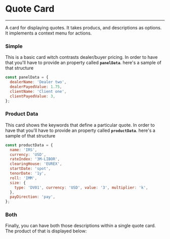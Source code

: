 
<Meta title='Financial/Quote Card' component={QuoteCard} />

# Quote Card
<hr />

A card for displaying quotes. It takes producs, and descriptions as options. It implements
a context menu for actions.

### Simple

This is a basic card witch contrasts dealer/buyer pricing. In order to have that
you'll have to provide an property called **`panelData`**. here's a sample of that structure

```jsx
const panelData = {
  dealerName: 'Dealer two',
  dealerPayedValue: 1.75,
  clientName: 'Client one',
  clientPayedValue: 3,
};
```

<Preview>
  <Story name="with panelData">
    <QuoteCard
        quoteShortCode="A5"
        colorIndex={1}
        panelData={{
          dealerName: 'Dealer two',
          dealerPayedValue: 1.75,
          clientName: 'Client one',
          clientPayedValue: 3,
        }}
        productData={null}
    />
  </Story>
</Preview>

### Product Data

This card shows the keywords that define a particular quote. In order to have that
you'll have to provide an property called **`productData`**. here's a sample of that structure

```jsx
const productData = {
  name: 'IRS',
  currency: 'USD',
  rateIndex: '3M-LIBOR',
  clearingHouse: 'EUREX',
  startDate: 'spot',
  tenorDate: '1y',
  roll: 'IMM',
  size: {
    type: 'DV01', currency: 'USD', value: '3', multiplier: 'k',
  },
  payDirection: 'pay',
};
```

<Preview>
  <Story name="with product data">
    <QuoteCard
        quoteShortCode="D5"
        colorIndex={3}
        productData={{
          name: 'IRS',
          currency: 'USD',
          rateIndex: '3M-LIBOR',
          clearingHouse: 'EUREX',
          startDate: 'spot',
          tenorDate: '1y',
          roll: 'IMM',
          size: {
            type: 'DV01', currency: 'USD', value: '3', multiplier: 'k',
          },
          payDirection: 'pay',
        }}
    />
  </Story>
</Preview>

### Both

Finally, you can have both those descriptions within a single quote card. The product of that
is displayed below:

<Preview>
  <Story name="with panel data and product data">
    <QuoteCard
        quoteShortCode="H1"
        colorIndex={5}
        panelData={{
          dealerName: 'Dealer two',
          dealerPayedValue: 1.75,
          clientName: 'Client one',
          clientPayedValue: 3,
        }}
        productData={{
          name: 'IRS',
          currency: 'USD',
          rateIndex: '3M-LIBOR',
          clearingHouse: 'EUREX',
          startDate: 'spot',
          tenorDate: '1y',
          roll: 'IMM',
          size: {
            type: 'DV01', currency: 'USD', value: '3', multiplier: 'k',
          },
          payDirection: 'pay',
        }}
    />
  </Story>
</Preview>

<Props of={QuoteCard} />
